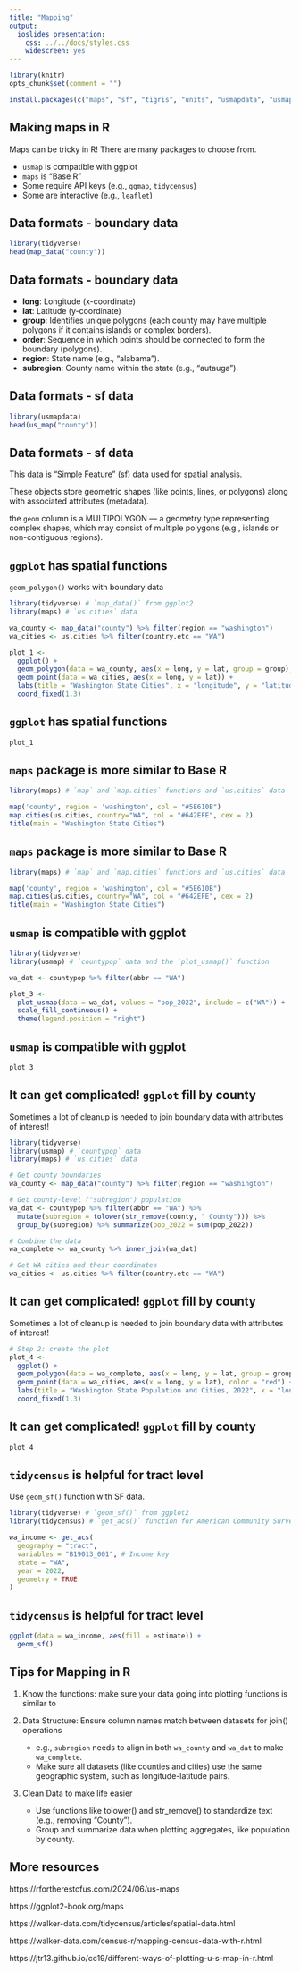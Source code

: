 ```yaml
---
title: "Mapping"
output:
  ioslides_presentation:
    css: ../../docs/styles.css
    widescreen: yes
---
```


```r
library(knitr)
opts_chunk$set(comment = "")

install.packages(c("maps", "sf", "tigris", "units", "usmapdata", "usmap", "tidycensus"), repos = "https://cloud.r-project.org", dependencies = "Depends")
```

## Making maps in R

Maps can be tricky in R! There are many packages to choose from.

- `usmap` is compatible with ggplot
- `maps` is "Base R"
- Some require API keys (e.g., `ggmap`, `tidycensus`)
- Some are interactive (e.g., `leaflet`)

## Data formats - boundary data

```r
library(tidyverse)
head(map_data("county"))
```

## Data formats - boundary data

- **long**: Longitude (x-coordinate)
- **lat**: Latitude (y-coordinate)
- **group**: Identifies unique polygons (each county may have multiple polygons if it contains islands or complex borders).
- **order**: Sequence in which points should be connected to form the boundary (polygons).
- **region**: State name (e.g., "alabama").
- **subregion**: County name within the state (e.g., "autauga").

## Data formats - sf data {.codesmall}

```r
library(usmapdata)
head(us_map("county"))
```

## Data formats - sf data {.codesmall}

This data is "Simple Feature" (sf) data used for spatial analysis. 

These objects store geometric shapes (like points, lines, or polygons) along with associated attributes (metadata).

the `geom` column is a MULTIPOLYGON — a geometry type representing complex shapes, which may consist of multiple polygons (e.g., islands or non-contiguous regions).

## `ggplot` has spatial functions{.codesmall}

`geom_polygon()` works with boundary data

```r
library(tidyverse) # `map_data()` from ggplot2
library(maps) # `us.cities` data

wa_county <- map_data("county") %>% filter(region == "washington")
wa_cities <- us.cities %>% filter(country.etc == "WA")

plot_1 <- 
  ggplot() + 
  geom_polygon(data = wa_county, aes(x = long, y = lat, group = group), color = "black", fill = NA) +
  geom_point(data = wa_cities, aes(x = long, y = lat)) +
  labs(title = "Washington State Cities", x = "longitude", y = "latitude") +
  coord_fixed(1.3)
```

## `ggplot` has spatial functions{.codesmall}

```r
plot_1
```

## `maps` package is more similar to Base R

```r
library(maps) # `map` and `map.cities` functions and `us.cities` data

map('county', region = 'washington', col = "#5E610B")
map.cities(us.cities, country="WA", col = "#642EFE", cex = 2)
title(main = "Washington State Cities")
```

## `maps` package is more similar to Base R

```r
library(maps) # `map` and `map.cities` functions and `us.cities` data

map('county', region = 'washington', col = "#5E610B")
map.cities(us.cities, country="WA", col = "#642EFE", cex = 2)
title(main = "Washington State Cities")
```

## `usmap` is compatible with ggplot

```r
library(tidyverse)
library(usmap) # `countypop` data and the `plot_usmap()` function

wa_dat <- countypop %>% filter(abbr == "WA")

plot_3 <-
  plot_usmap(data = wa_dat, values = "pop_2022", include = c("WA")) +
  scale_fill_continuous() +
  theme(legend.position = "right")
```

## `usmap` is compatible with ggplot

```r
plot_3
```

## It can get complicated! `ggplot` fill by county {.codesmall}

Sometimes a lot of cleanup is needed to join boundary data with attributes of interest!

```r
library(tidyverse)
library(usmap) # `countypop` data
library(maps) # `us.cities` data

# Get county boundaries
wa_county <- map_data("county") %>% filter(region == "washington")

# Get county-level ("subregion") population
wa_dat <- countypop %>% filter(abbr == "WA") %>%
  mutate(subregion = tolower(str_remove(county, " County"))) %>%
  group_by(subregion) %>% summarize(pop_2022 = sum(pop_2022))

# Combine the data
wa_complete <- wa_county %>% inner_join(wa_dat)

# Get WA cities and their coordinates
wa_cities <- us.cities %>% filter(country.etc == "WA")
```

## It can get complicated! `ggplot` fill by county {.codesmall}

Sometimes a lot of cleanup is needed to join boundary data with attributes of interest!

```r
# Step 2: create the plot
plot_4 <-
  ggplot() + 
  geom_polygon(data = wa_complete, aes(x = long, y = lat, group = group, fill = pop_2022)) +
  geom_point(data = wa_cities, aes(x = long, y = lat), color = "red") +
  labs(title = "Washington State Population and Cities, 2022", x = "longitude", y = "latitude") +
  coord_fixed(1.3)
```

## It can get complicated! `ggplot` fill by county {.codesmall}

```r
plot_4
```

## `tidycensus` is helpful for tract level {.codesmall}

Use `geom_sf()` function with SF data.

```r
library(tidyverse) # `geom_sf()` from ggplot2
library(tidycensus) # `get_acs()` function for American Community Survey data

wa_income <- get_acs(
  geography = "tract", 
  variables = "B19013_001", # Income key 
  state = "WA", 
  year = 2022,
  geometry = TRUE
)
```

## `tidycensus` is helpful for tract level {.codesmall}

```r
ggplot(data = wa_income, aes(fill = estimate)) + 
  geom_sf()
```

## Tips for Mapping in R

1. Know the functions: make sure your data going into plotting functions is similar to 

2. Data Structure: Ensure column names match between datasets for join() operations

    - e.g., `subregion` needs to align in both `wa_county` and `wa_dat` to make `wa_complete`.
    - Make sure all datasets (like counties and cities) use the same geographic system, such as longitude-latitude pairs.

3. Clean Data to make life easier

    - Use functions like tolower() and str_remove() to standardize text (e.g., removing "County").
    - Group and summarize data when plotting aggregates, like population by county.

## More resources

https://rfortherestofus.com/2024/06/us-maps

https://ggplot2-book.org/maps

https://walker-data.com/tidycensus/articles/spatial-data.html

https://walker-data.com/census-r/mapping-census-data-with-r.html

https://jtr13.github.io/cc19/different-ways-of-plotting-u-s-map-in-r.html
